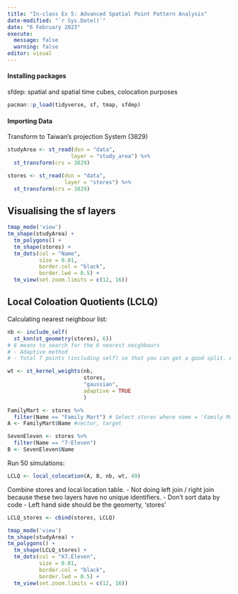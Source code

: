 ```yaml
---
title: "In-class Ex 5: Advanced Spatial Point Pattern Analysis"
date-modified: "`r Sys.Date()`"
date: "6 February 2023"
execute: 
  message: false
  warning: false
editor: visual
---
```


#### Installing packages

sfdep: spatial and spatial time cubes, colocation purposes

```r
pacman::p_load(tidyverse, sf, tmap, sfdep)
```

#### Importing Data
Transform to Taiwan's projection System (3829)

```r
studyArea <- st_read(dsn = "data",
                    layer = "study_area") %>%
  st_transform(crs = 3829)
```

```r
stores <- st_read(dsn = "data", 
                  layer = "stores") %>%
  st_transform(crs = 3829)
```
## Visualising the sf layers 
```r
tmap_mode('view')
tm_shape(studyArea) + 
  tm_polygons() + 
  tm_shape(stores) + 
  tm_dots(col = "Name", 
          size = 0.01, 
          border.col = "black", 
          border.lwd = 0.5) + 
  tm_view(set.zoom.limits = c(12, 16))
```

## Local Coloation Quotients (LCLQ)
Calculating nearest neighbour list: 
```r
nb <- include_self(
  st_knn(st_geometry(stores), 6))
# 6 means to search for the 6 nearest neighbours
# - Adaptive method
# - Total 7 points (including self) so that you can get a good split. Avoid even splits e.g. 3, 3
```
```r
wt <- st_kernel_weights(nb, 
                        stores, 
                        "gaussian",
                        adaptive = TRUE
                        )
```

```r
FamilyMart <- stores %>%
  filter(Name == "Family Mart") # Select stores where name = 'Family Mart', in dataframe form 
A <- FamilyMart$Name #vector, target
```

```r
SevenEleven <- stores %>%
  filter(Name == "7-Eleven")
B <- SevenEleven$Name
```

Run 50 simulations: 
```r
LCLQ <- local_colocation(A, B, nb, wt, 49)
```

Combine stores and local location table.
-   Not doing left join / right join because these two layers have no unique identifiers. 
-   Don't sort data by code
-   Left hand side should be the geomerty, 'stores'
```r
LCLQ_stores <- cbind(stores, LCLQ) 
```

```r
tmap_mode('view')
tm_shape(studyArea) + 
tm_polygons() + 
  tm_shape(LCLQ_stores) + 
  tm_dots(col = "X7.Eleven", 
          size = 0.01, 
          border.col = "black", 
          border.lwd = 0.5) + 
  tm_view(set.zoom.limits = c(12, 16))
```






